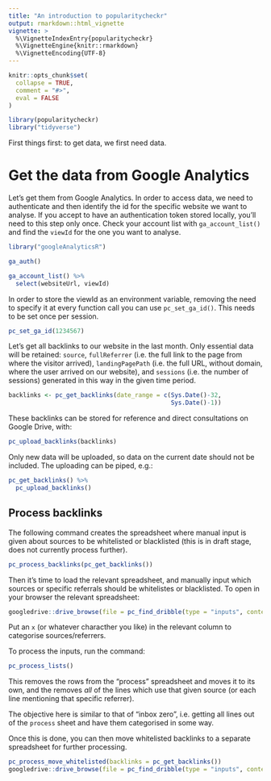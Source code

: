 ```yaml
---
title: "An introduction to popularitycheckr"
output: rmarkdown::html_vignette
vignette: >
  %\VignetteIndexEntry{popularitycheckr}
  %\VignetteEngine{knitr::rmarkdown}
  %\VignetteEncoding{UTF-8}
---
```


```r
knitr::opts_chunk$set(
  collapse = TRUE,
  comment = "#>",
  eval = FALSE
)
```

```r
library(popularitycheckr)
library("tidyverse")
```

First things first: to get data, we first need data. 

# Get the data from Google Analytics

Let's get them from Google Analytics. In order to access data, we need to authenticate and then identify the id for the specific website we want to analyse. If you accept to have an authentication token stored locally, you'll need to this step only once. Check your account list with `ga_account_list()` and find the `viewId` for the one you want to analyse. 

```r

library("googleAnalyticsR")

ga_auth()

ga_account_list() %>% 
  select(websiteUrl, viewId)
```

In order to store the viewId as an environment variable, removing the need to specify it at every function call you can use `pc_set_ga_id()`. This needs to be set once per session.

```r
pc_set_ga_id(1234567)
```

Let's get all backlinks to our website in the last month. Only essential data will be retained: `source`, `fullReferrer` (i.e. the full link to the page from where the visitor arrived), `landingPagePath` (i.e. the full URL, without domain, where the user arrived on our website), and `sessions` (i.e. the number of sessions) generated in this way in the given time period. 

```r
backlinks <- pc_get_backlinks(date_range = c(Sys.Date()-32,
                                             Sys.Date()-1))
```

These backlinks can be stored for reference and direct consultations on Google Drive, with:

```r
pc_upload_backlinks(backlinks)
```

Only new data will be uploaded, so data on the current date should not be included. The uploading can be piped, e.g.:

```r
pc_get_backlinks() %>% 
  pc_upload_backlinks()
```

## Process backlinks

The following command creates the spreadsheet where manual input is given about sources to be whitelisted or blacklisted (this is in draft stage, does not currently process further). 

```r
pc_process_backlinks(pc_get_backlinks())
```

Then it's time to load the relevant spreadsheet, and manually input which sources or specific referrals should be whitelistes or blacklisted. To open in your browser the relevant spreadsheet:

```r
googledrive::drive_browse(file = pc_find_dribble(type = "inputs", content = "process"))
```

Put an `x` (or whatever characther you like) in the relevant column to categorise sources/referrers.

To process the inputs, run the command:

```r
pc_process_lists()
```

This removes the rows from the "process" spreadsheet and moves it to its own, and the removes *all* of the lines which use that given source (or each line mentioning that specific referrer).

The objective here is similar to that of "inbox zero", i.e. getting all lines out of the `process` sheet and have them categorised in some way.

Once this is done, you can then move whitelisted backlinks to a separate spreadsheet for further processing.

```r
pc_process_move_whitelisted(backlinks = pc_get_backlinks())
googledrive::drive_browse(file = pc_find_dribble(type = "inputs", content = "combine"))
```


